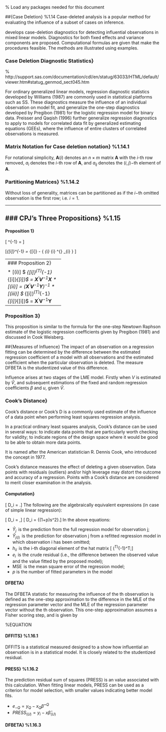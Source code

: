 

% Load any packages needed for this document

\##{Case Deletion} %1.14
Case-deleted analysis is a popular method for evaluating the inﬂuence of a subset of cases on inference.

\textbf{Cite: CPJ} develops case-deletion diagnostics for detecting influential observations in mixed linear models. Diagnostics for both fixed effects and variance components are proposed. Computational formulas are given that make the procedures feasible. The methods are illustrated using examples. 

### Case Deletion Diagnostic Statistics}
% http://support.sas.com/documentation/cdl/en/statug/63033/HTML/default/viewer.htm#statug_genmod_sect045.htm

For ordinary generalized linear models, regression diagnostic statistics developed by Williams (1987) are commonly used in statistical platforms such as SS. These diagnostics measure the influence of an individual observation on model fit, and generalize the one-step diagnostics developed by Pregibon (1981) for the logistic regression model for binary data.
Preisser and Qaqish (1996) further generalize regression diagnostics to apply to models for correlated data fit by generalized estimating equations (GEEs), where the influence of entire clusters of correlated observations is measured.


### Matrix Notation for  Case deletion notation} %1.14.1

For notational simplicity, $\boldsymbol{A}(i)$ denotes an $n \times m$ matrix $\boldsymbol{A}$ with the $i$-th row
removed, $a_i$ denotes the $i$-th row of $\boldsymbol{A}$, and $a_{ij}$ denotes the $(i, j)-$th element of $\boldsymbol{A}$.

### Partitioning Matrices} %1.14.2
Without loss of generality, matrices can be partitioned as if the $i-$th omitted observation is the first row; i.e. $i=1$.

-----------------------------------------------------------------------

### CPJ's Three Propositions} %1.15
-------------------------


#### Proposition 1}

\[
\boldsymbol{V}^{-1} =
\left[ \begin{array}{cc}
\nu^{ii} & \lambda_{i}^{\prime}  \\
\lambda_{i} & \Lambda_{[i]}
\end{array}\right] \]


\[\boldsymbol{V}_{[i]}^{-1} = \boldsymbol{\Lambda}_{[i]} - { \lambda_{i} \lambda_{i} ^{\prime} \over \lambda_{i} } \]

-------------------------
### Proposition 2}


* [(i)] $ \boldsymbol{X}_{[i]}^{T}\boldsymbol{V}^{-1}_{[i]}\boldsymbol{X}_{[i]}$ = $\boldsymbol{X}^{\prime}\boldsymbol{V}^{-1}\boldsymbol{X}$
* [(ii)] = $(\boldsymbol{X}^{\prime}\boldsymbol{V}^{-1}\boldsymbol{Y})^{-1}$
* [(iii)] $ \boldsymbol{X}_{[i]}^{T}\boldsymbol{V}^{-1}_{[i]}\boldsymbol{Y}_{[i]}$ = $\boldsymbol{X}^{\prime}\boldsymbol{V}^{-1}\boldsymbol{Y}$

-------------------------
### Proposition 3}
This proposition is similar to the formula for the one-step Newtown Raphson estimate of the logistic regression coefficients given by Pregibon (1981) and discussed in Cook Weisberg.

\##{Measures of Influence}
The impact of an observation on a regression fitting can be determined by the difference between the estimated regression coefficient of a model with all observations and the estimated coefficient when the particular observation is deleted. The measure DFBETA is the studentized value of this difference.

Influence arises at two stages of the LME model. Firstly when $V$ is estimated by $\hat{V}$, and subsequent
estimations of the fixed and random regression coefficients $\beta$ and $u$, given $\hat{V}$.

### Cook's Distance}
Cook's distance or Cook's D is a commonly used estimate of the influence of a data point when performing least squares regression analysis.

In a practical ordinary least squares analysis, Cook's distance can be used in several ways: to indicate data points that are particularly worth checking for validity; to indicate regions of the design space where it would be good to be able to obtain more data points. 

It is named after the American statistician R. Dennis Cook, who introduced the concept in 1977.

Cook's distance measures the effect of deleting a given observation. Data points with  residuals (outliers) and/or high leverage may distort the outcome and accuracy of a regression. Points with a  Cook's distance are considered to merit closer examination in the analysis.

#### Computation}
\[ D_i = \frac{ \sum_{j=1}^n (\hat Y_j\ - \hat Y_{j(i)})^2 }{p \ \mathrm{MSE}} .\]
The following are the algebraically equivalent expressions (in case of simple linear regression):

\[ D_i = \frac{e_i^2}{p \ \mathrm{MSE}}\left[\frac{h_{ii}}{(1-h_{ii})^2}\right],\]
\[ D_i = \frac{ (\hat \beta - \hat {\beta}^{(-i)})^T(X^TX)(\hat \beta - \hat {\beta}^{(-i)}) } {(1+p)s^2}.\]
In the above equations:


*  $\hat Y_j \,$ is the prediction from the full regression model for observation j;
*  $\hat Y_{j(i)}\,$ is the prediction for observation j from a refitted regression model in which observation i has been omitted;
*  $h_{ii} \,$ is the i-th diagonal element of the hat matrix 
\[ \mathbf{X}\left(\mathbf{X}^T\mathbf{X}\right)^{-1}\mathbf{X}^T;\]
*  $e_i \,$ is the crude residual (i.e., the difference between the observed value and the value fitted by the proposed model);
 *  $\mathrm{MSE} \,$ is the mean square error of the regression model;
*  $p$ is the number of fitted parameters in the model


#### DFBETA}

The DFBETA statistic for measuring the influence of 
the th observation is defined as the one-step approximation to 
the difference in the MLE of the regression parameter vector and 
the MLE of the regression parameter vector without the th 
observation. This one-step approximation assumes a Fisher 
scoring step, and is given by

%EQUATION


#### DFFITS} %1.16.1
DFFITS is a statistical measured designed to a show how influential an observation is in a statistical model. It is closely related to the studentized residual.
\begin{displaymath} DFFITS = {\widehat{y_i} -
\widehat{y_{i(k)}} \over s_{(k)} \sqrt{h_{ii}}} \end{displaymath}


#### PRESS} %1.16.2
The prediction residual sum of squares (PRESS) is an value associated with this calculation. When fitting linear models, PRESS can be used as a criterion for model selection, with smaller values indicating better model fits.
\begin{equation}
PRESS = \sum(y-y^{(k)})^2
\end{equation}



*  $e_{-Q} = y_{Q} - x_{Q}\hat{\beta}^{-Q}$
*  $PRESS_{(U)} = y_{i} - x\hat{\beta}_{(U)}$


#### DFBETA} %1.16.3
\begin{eqnarray}
DFBETA_{a} &=& \hat{\beta} - \hat{\beta}_{(a)} \\
&=& B(Y-Y_{\bar{a}}
\end{eqnarray}

